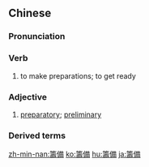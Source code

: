 {{also|筹备}}
==Chinese==
{{zh-forms|s=筹备}}

===Pronunciation===
{{zh-pron
|m=chóubèi
|c=cau4 bei6
|mn=tiû-pī/twv:tiū-pī
|cat=v,a
}}

===Verb===
{{zh-verb}}

# to make preparations; to get ready

===Adjective===
{{zh-adj}}

# {{lb|zh|attributive}} [[preparatory]]; [[preliminary]]
#: {{zh-x|籌備 工作|'''preparatory''' work}}

===Derived terms===
{{zh-der|籌備費|籌備組}}

{{zh-cat|Advanced}}

[[zh-min-nan:籌備]]
[[ko:籌備]]
[[hu:籌備]]
[[ja:籌備]]
